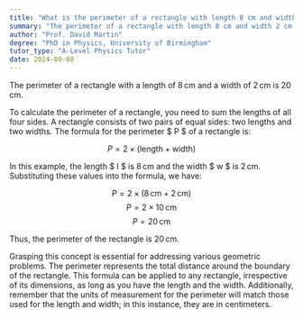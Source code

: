 ```yaml
---
title: "What is the perimeter of a rectangle with length 8 cm and width 2 cm?"
summary: "The perimeter of a rectangle with length 8 cm and width 2 cm is 20 cm."
author: "Prof. David Martin"
degree: "PhD in Physics, University of Birmingham"
tutor_type: "A-Level Physics Tutor"
date: 2024-09-08
---
```


The perimeter of a rectangle with a length of $8 \, \text{cm}$ and a width of $2 \, \text{cm}$ is $20 \, \text{cm}$.

To calculate the perimeter of a rectangle, you need to sum the lengths of all four sides. A rectangle consists of two pairs of equal sides: two lengths and two widths. The formula for the perimeter $ P $ of a rectangle is:

$$
P = 2 \times (\text{length} + \text{width})
$$

In this example, the length $ l $ is $8 \, \text{cm}$ and the width $ w $ is $2 \, \text{cm}$. Substituting these values into the formula, we have:

$$
P = 2 \times (8 \, \text{cm} + 2 \, \text{cm})
$$
$$
P = 2 \times 10 \, \text{cm}
$$
$$
P = 20 \, \text{cm}
$$

Thus, the perimeter of the rectangle is $20 \, \text{cm}$.

Grasping this concept is essential for addressing various geometric problems. The perimeter represents the total distance around the boundary of the rectangle. This formula can be applied to any rectangle, irrespective of its dimensions, as long as you have the length and the width. Additionally, remember that the units of measurement for the perimeter will match those used for the length and width; in this instance, they are in centimeters.
    